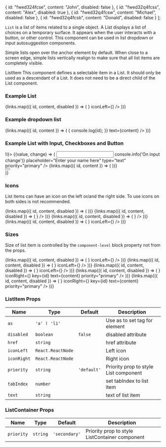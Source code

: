 
  {
    id: "fwed324fcse",
    content: "John",
    disabled: false
  },
  {
    id: "fwed32q4fcss",
    content: "Alex",
    disabled: true
  },
  {
    id: "fwed32q4fcsw",
    content: "Michael",
    disabled: false
  },
  {
    id: "fwed32q4fcsb",
    content: "Donald",
    disabled: false
  }
];

`List` is a list of items related to a single object.
A List displays a list of choices on a temporary surface. It appears when the user interacts with a button, or other control.
This component can be used in list dropdown or input autosuggestion components.

Simple lists open over the anchor element by default.
When close to a screen edge, simple lists vertically realign to make sure that all list items are completely visible.

ListItem
This component defines a selectable item in a List. It should only be used as a descendant of a List.
It does not need to be a direct child of the List component.

### Example List

<Playground>
  <block.L>
    <ListContainer priority="primary" style={{ width: '100%' }}>
      {links.map(({ id, content, disabled }) => (
        <ListItem
          key={id}
          as="a"
          href={`#${id}`}
          disabled={disabled}
          text={content}
          iconRight={<IconInfo />}
          iconLeft={<IconInfo />}
        />
      ))}
    </ListContainer>
  </block.L>
</Playground>

### Example dropdown list

<Playground>
  <Surface>
    <ListContainer priority="primary" style={{ width: '100%' }} as="ul">
      {links.map(({ id, content }) => (
        <ListItem
          as="li"
          tabIndex={1}
          key={id}
          onClick={() => {
            console.log(id);
          }}
          text={content}
        />
      ))}
    </ListContainer>
  </Surface>
</Playground>

### Example List with Input, Checkboxes and Button

<Playground>
  <block.L>
    <State initial={false} change={(i) => !i}>
      {(value, change) => (
        <ListContainer priority="primary" style={{ width: '100%' }}>
          <Surface>
            <Input
              name="name"
              onChange={(event) => console.info('On input change')}
              placeholder="Enter your name here"
              type="text"
              priority="primary"
            />
            {links.map(({ id, content }) => (
              <Checkbox
                checked={value}
                id="small"
                onChange={change}
                text={content}
                priority="primary"
                key={id}
              />
            ))}
            <div style={{ display: 'flex', flexDirection: 'column' }}>
              <Button text="Show more" priority="primary" />
            </div>
          </Surface>
        </ListContainer>
      )}
    </State>
  </block.L>
</Playground>

### Icons

List items can have an icon on the left or/and the right side. To use icons on both sides is not recommended.

<Playground>
  <Surface priority="primary">
    <ListContainer style={{ width: '100%' }}>
      {links.map(({ id, content, disabled }) => (
        <ListItem key={id} as="a" href={`#${id}`} disabled={disabled} text={content} />
      ))}
    </ListContainer>
  </Surface>
  <Surface priority="primary">
    <ListContainer style={{ width: '100%' }}>
      {links.map(({ id, content, disabled }) => (
        <ListItem
          key={id}
          as="a"
          href={`#${id}`}
          disabled={disabled}
          text={content}
          iconLeft={<IconInfo />}
        />
      ))}
    </ListContainer>
  </Surface>
  <Surface priority="primary">
    <ListContainer style={{ width: '100%' }}>
      {links.map(({ id, content, disabled }) => (
        <ListItem
          key={id}
          as="a"
          href={`#${id}`}
          disabled={disabled}
          text={content}
          iconRight={<IconInfo />}
        />
      ))}
    </ListContainer>
  </Surface>
  <Surface priority="primary">
    <ListContainer style={{ width: '100%' }}>
      {links.map(({ id, content, disabled }) => (
        <ListItem
          key={id}
          as="a"
          href={`#${id}`}
          disabled={disabled}
          text={content}
          iconRight={<IconInfo />}
          iconLeft={<IconInfo />}
        />
      ))}
    </ListContainer>
  </Surface>
</Playground>

### Sizes

Size of list item is controlled by the `component-level` block property not from the props.

<Playground>
  <block.S>
    <ListContainer priority="primary" style={{ width: '100%' }}>
      {links.map(({ id, content, disabled }) => (
        <ListItem
          key={id}
          as="a"
          href={`#${id}`}
          disabled={disabled}
          text={content}
          iconRight={<IconInfo />}
          iconLeft={<IconInfo />}
        />
      ))}
    </ListContainer>
  </block.S>
  <block.M>
    <ListContainer priority="primary" style={{ width: '100%' }}>
      {links.map(({ id, content, disabled }) => (
        <ListItem
          key={id}
          as="a"
          href={`#${id}`}
          disabled={disabled}
          text={content}
          iconRight={<IconInfo />}
          iconLeft={<IconInfo />}
        />
      ))}
    </ListContainer>
  </block.M>
  <block.L>
    <ListContainer priority="primary" style={{ width: '100%' }}>
      {links.map(({ id, content, disabled }) => (
        <ListItem
          key={id}
          as="a"
          href={`#${id}`}
          disabled={disabled}
          text={content}
          iconRight={<IconInfo />}
          iconLeft={<IconInfo />}
        />
      ))}
    </ListContainer>
  </block.L>
  <block.XL>
    <ListContainer priority="primary" style={{ width: '100%' }} as="ul">
      {links.map(({ id, content, disabled }) => (
        <ListItem
          as="a"
          disabled={disabled}
          href={`#${id}`}
          iconLeft={<IconInfo />}
          iconRight={<IconInfo />}
          key={id}
          text={content}
          priority="primary"
        />
      ))}
    </ListContainer>
  </block.XL>
  <block.H>
    <ListContainer priority="primary" style={{ width: '100%' }} as="ul">
      {links.map(({ id, content, disabled }) => (
        <ListItem
          as="a"
          disabled={disabled}
          href={`#${id}`}
          iconLeft={<IconInfo />}
          iconRight={<IconInfo />}
          key={id}
          text={content}
          priority="primary"
        />
      ))}
    </ListContainer>
  </block.H>
</Playground>

### ListItem Props

| Name        | Type              | Default     | Description                           |
| ----------- | ----------------- | ----------- | ------------------------------------- |
| `as`        | `'a' ӏ 'li'`      |             | Use as to set tag for element         |
| `disabled`  | `boolean`         | `false `    | disabled attribute                    |
| `href`      | `string`          |             | href attribute                        |
| `iconLeft`  | `React.ReactNode` |             | Left icon                             |
| `iconRight` | `React.ReactNode` |             | Right icon                            |
| `priority`  | `string`          | `'default'` | Priority prop to style List component |
| `tabIndex`  | `number`          |             | set tabIndex to list item             |
| `text`      | `string`          |             | text of list item                     |

### ListContainer Props

| Name       | Type     | Default       | Description                                    |
| ---------- | -------- | ------------- | ---------------------------------------------- |
| `priority` | `string` | `'secondary'` | Priority prop to style ListContainer component |
